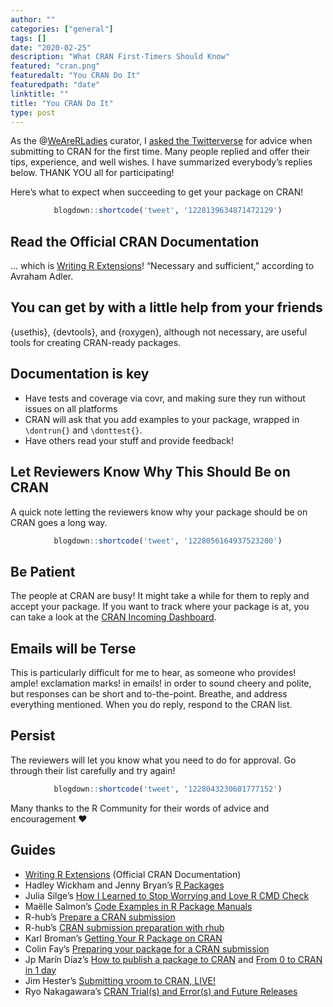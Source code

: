 ```yaml
---
author: ""
categories: ["general"]
tags: []
date: "2020-02-25"
description: "What CRAN First-Timers Should Know"
featured: "cran.png"
featuredalt: "You CRAN Do It"
featuredpath: "date"
linktitle: ""
title: "You CRAN Do It"
type: post
---
```


As the @[WeAreRLadies](https://twitter.com/WeAreRLadies) curator, I [asked the Twitterverse](https://twitter.com/WeAreRLadies/status/1227937968117043200) for advice when submitting to CRAN for the first time. Many people replied and offer their tips, experience, and well wishes. I have summarized everybody's replies below. THANK YOU all for participating!

Here's what to expect when succeeding to get your package on CRAN!

<center>
```r
blogdown::shortcode('tweet', '1228139634871472129')
```
</center>

## Read the Official CRAN Documentation

... which is [Writing R Extensions](https://cran.r-project.org/doc/manuals/r-release/R-exts.html)! "Necessary and sufficient," according to Avraham Adler.

## You can get by with a little help from your friends

{usethis}, {devtools}, and {roxygen}, although not necessary, are useful tools for creating CRAN-ready packages.

## Documentation is key

* Have tests and coverage via covr, and making sure they run without issues on all platforms
* CRAN will ask that you add examples to your package, wrapped in `\dontrun{}` and `\donttest{}`.
* Have others read your stuff and provide feedback!

## Let Reviewers Know Why This Should Be on CRAN

A quick note letting the reviewers know why your package should be on CRAN goes a long way. 

<center>
```r
blogdown::shortcode('tweet', '1228056164937523200')
```
</center>

## Be Patient

The people at CRAN are busy! It might take a while for them to reply and accept your package. If you want to track where your package is at, you can take a look at the [CRAN Incoming Dashboard](https://lockedata.github.io/cransays/articles/dashboard.html).

## Emails will be Terse

This is particularly difficult for me to hear, as someone who provides! ample! exclamation marks! in emails! in order to sound cheery and polite, but responses can be short and to-the-point. Breathe, and address everything mentioned. When you do reply, respond to the CRAN list.

## Persist

The reviewers will let you know what you need to do for approval. Go through their list carefully and try again!

<center>
```r
blogdown::shortcode('tweet', '1228043230601777152')
```
</center>

Many thanks to the R Community for their words of advice and encouragement ❤

## Guides

* [Writing R Extensions](https://cran.r-project.org/doc/manuals/r-release/R-exts.html) (Official CRAN Documentation)
* Hadley Wickham and Jenny Bryan's [R Packages](https://r-pkgs.org/)
* Julia Silge's [How I Learned to Stop Worrying and Love R CMD Check](https://juliasilge.com/blog/how-i-stopped/)
* Maëlle Salmon's [Code Examples in R Package Manuals](https://blog.r-hub.io/2020/01/27/examples/)
* R-hub's [Prepare a CRAN submission](https://r-hub.github.io/rhub/articles/rhub.html#prepare-a-cran-submission)
* R-hub's [CRAN submission preparation with rhub](https://vimeo.com/329059890)
* Karl Broman's [Getting Your R Package on CRAN](https://kbroman.org/pkg_primer/pages/cran.html)
* Colin Fay's [Preparing your package for a CRAN submission](https://github.com/ThinkR-open/prepare-for-cran)
* Jp Marín Díaz's [How to publish a package to CRAN](https://jpmarindiaz.com/2020-01-08-how-to-publish-a-package-to-cran/) and [From 0 to CRAN in 1 day](https://jpmarindiaz.com/2020-02-13-from-0-to-cran-in-1-day/)
* Jim Hester's [Submitting vroom to CRAN, LIVE!](https://www.jimhester.com/post/2019-05-01-submit-vroom/)
* Ryo Nakagawara's [CRAN Trial(s) and Error(s) and Future Releases](https://ryo-n7.github.io/2019-09-06-tvthemes-CRAN-announcement/#cran-trials-and-errors-and-future-releases)

